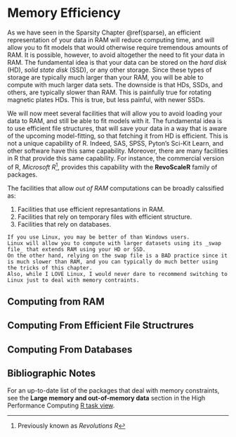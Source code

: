 # Memory Efficiency {#memory}

<!-- our of ram -->
<!-- databases -->

As we have seen in the Sparsity Chapter \@ref(sparse), an efficient representation of your data in RAM will reduce computing time, and will allow you to fit models that would otherwise require tremendous amounts of RAM.
It is possible, however, to avoid altogether the need to fit your data in RAM.
The fundamental idea is that your data can be stored on the _hard disk_ (HD), _solid state disk_ (SSD), or any other storage. 
Since these types of storage are typically much larger than your RAM, you will be able to compute with much larger data sets. 
The downside is that HDs, SSDs, and others, are typically slower than RAM.
This is painfully true for rotating magnetic plates HDs. 
This is true, but less painful, with newer SSDs.

We will now meet several facilities that will allow you to avoid loading your data to RAM, and still be able to fit models with it.
The fundamental idea is to use efficient file structures, that will save your data in a way that is aware of the upcoming model-fitting, so that fetching it from HD is efficient.
This is not a unique capability of R. 
Indeed, SAS, SPSS, Pyton's Sci-Kit Learn, and other software have this same capability.
Moreover, there are many facilities in R that provide this same capability. 
For instance, the commercial version of R, _Microsoft R_^[Previously known as _Revolutions R_], provides this capability with the __RevoScaleR__ family of packages. 

The facilities that allow _out of RAM_ computations can be broadly calssified as:

1. Facilities that use efficient represantations in RAM.
1. Facilities that rely on temporary files with efficient structure. 
1. Facilities that rely on databases.


```remark
If you use Linux, you may be better of than Windows users. 
Linux will allow you to compute with larger datasets using its _swap file_ that extends RAM using your HD or SSD.
On the other hand, relying on the swap file is a BAD practice since it is much slower than RAM, and you can typically do much better using the tricks of this chapter. 
Also, while I LOVE Linux, I would never dare to recommend switching to Linux just to deal with memory contraints. 
```


## Computing from RAM
<!-- streaming algorithms -->
<!-- speedglm -->



## Computing From Efficient File Structrures
<!-- ff-->
<!-- ffbase -->
<!-- biglm -->




## Computing From Databases
<!-- dplyr -->
<!-- MonetDB.R -->


## Bibliographic Notes

For an up-to-date list of the packages that deal with memory constraints, see the __Large memory and out-of-memory data__ section in the High Performance Computing [R task view](https://cran.r-project.org/web/views/HighPerformanceComputing.html).
